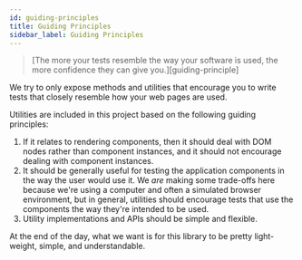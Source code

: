 ```yaml
---
id: guiding-principles
title: Guiding Principles
sidebar_label: Guiding Principles
---
```


> [The more your tests resemble the way your software is used, the more
> confidence they can give you.][guiding-principle]

We try to only expose methods and utilities that encourage you to write tests
that closely resemble how your web pages are used.

Utilities are included in this project based on the following guiding
principles:

1.  If it relates to rendering components, then it should deal with DOM nodes
    rather than component instances, and it should not encourage dealing with
    component instances.
2.  It should be generally useful for testing the application components in the
    way the user would use it. We _are_ making some trade-offs here because
    we're using a computer and often a simulated browser environment, but in
    general, utilities should encourage tests that use the components the way
    they're intended to be used.
3.  Utility implementations and APIs should be simple and flexible.

At the end of the day, what we want is for this library to be pretty
light-weight, simple, and understandable.

<!--
Links:
-->

<!-- prettier-ignore-start -->

[แนวทางหลัก]:  https://twitter.com/kentcdodds/status/977018512689455106

<!-- prettier-ignore-end -->
